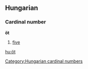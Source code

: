 ==Hungarian==
===Cardinal number===
'''öt'''
#[[five]]

[[Category:Hungarian cardinal numbers]]
[[hu:öt]]